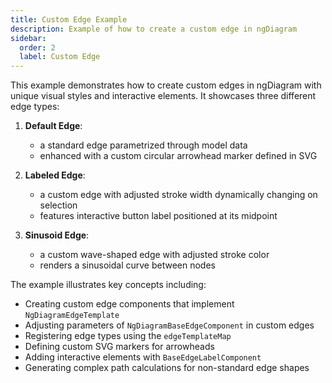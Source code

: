```yaml
---
title: Custom Edge Example
description: Example of how to create a custom edge in ngDiagram
sidebar:
  order: 2
  label: Custom Edge
---
```


This example demonstrates how to create custom edges in ngDiagram with unique visual styles and interactive elements. It showcases three different edge types:

1. **Default Edge**:
   - a standard edge parametrized through model data
   - enhanced with a custom circular arrowhead marker defined in SVG

2. **Labeled Edge**:
   - a custom edge with adjusted stroke width dynamically changing on selection
   - features interactive button label positioned at its midpoint

3. **Sinusoid Edge**:
   - a custom wave-shaped edge with adjusted stroke color
   - renders a sinusoidal curve between nodes

The example illustrates key concepts including:

- Creating custom edge components that implement `NgDiagramEdgeTemplate`
- Adjusting parameters of `NgDiagramBaseEdgeComponent` in custom edges
- Registering edge types using the `edgeTemplateMap`
- Defining custom SVG markers for arrowheads
- Adding interactive elements with `BaseEdgeLabelComponent`
- Generating complex path calculations for non-standard edge shapes


<CustomEdge />

<ExampleViewer dirName="custom-edge" />
